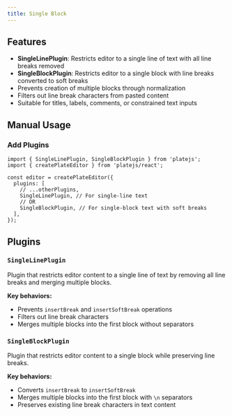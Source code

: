 ```yaml
---
title: Single Block
---
```


<ComponentPreview name="single-block-demo" />

<PackageInfo>

## Features

- **SingleLinePlugin**: Restricts editor to a single line of text with all line breaks removed
- **SingleBlockPlugin**: Restricts editor to a single block with line breaks converted to soft breaks
- Prevents creation of multiple blocks through normalization
- Filters out line break characters from pasted content
- Suitable for titles, labels, comments, or constrained text inputs

</PackageInfo>

## Manual Usage

<Steps>

### Add Plugins

```tsx
import { SingleLinePlugin, SingleBlockPlugin } from 'platejs';
import { createPlateEditor } from 'platejs/react';

const editor = createPlateEditor({
  plugins: [
    // ...otherPlugins,
    SingleLinePlugin, // For single-line text
    // OR
    SingleBlockPlugin, // For single-block text with soft breaks
  ],
});
```

</Steps>

## Plugins

### `SingleLinePlugin`

Plugin that restricts editor content to a single line of text by removing all line breaks and merging multiple blocks.

**Key behaviors:**
- Prevents `insertBreak` and `insertSoftBreak` operations
- Filters out line break characters
- Merges multiple blocks into the first block without separators

### `SingleBlockPlugin`

Plugin that restricts editor content to a single block while preserving line breaks.

**Key behaviors:**
- Converts `insertBreak` to `insertSoftBreak`
- Merges multiple blocks into the first block with `\n` separators
- Preserves existing line break characters in text content
